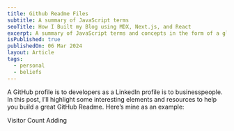 ```yaml
---
title: Github Readme Files
subtitle: A summary of JavaScript terms
seoTitle: How I Built my Blog using MDX, Next.js, and React
excerpt: A summary of JavaScript terms and concepts in the form of a glossery.
isPublished: true
publishedOn: 06 Mar 2024
layout: Article
tags:
  - personal
  - beliefs
---
```


A GitHub profile is to developers as a LinkedIn profile is to businesspeople. In this post, I’ll highlight some interesting elements and resources to help you build a great GitHub Readme. Here’s mine as an example:


Visitor Count
Adding